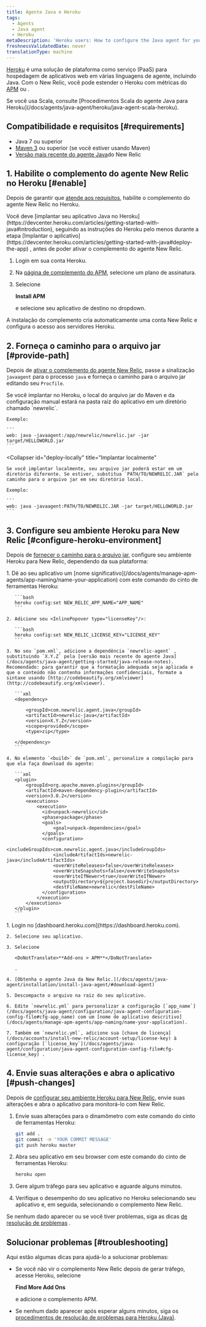 ```yaml
---
title: Agente Java e Heroku
tags:
  - Agents
  - Java agent
  - Heroku
metaDescription: 'Heroku users: How to configure the Java agent for your New Relic add-on.'
freshnessValidatedDate: never
translationType: machine
---
```


[Heroku](https://devcenter.heroku.com/articles/newrelic) é uma solução de plataforma como serviço (PaaS) para hospedagem de aplicativos web em várias linguagens de agente, incluindo Java. Com o New Relic, você pode estender o Heroku com métricas do [APM](/docs/apm/new-relic-apm) ou [<InlinePopover type="browser"/>](/docs/browser/new-relic-browser).

<Callout variant="tip">
  Se você usa Scala, consulte [Procedimentos Scala do agente Java para Heroku](/docs/agents/java-agent/heroku/java-agent-scala-heroku).
</Callout>

## Compatibilidade e requisitos [#requirements]

* Java 7 ou superior
* [Maven 3](http://maven.apache.org/download.cgi) ou superior (se você estiver usando Maven)
* [Versão mais recente do agente Java](/docs/release-notes/agent-release-notes/java-release-notes)do New Relic

## 1. Habilite o complemento do agente New Relic no Heroku [#enable]

Depois de garantir que [atende aos requisitos](#requirements), habilite o complemento do agente New Relic no Heroku.

<Callout variant="caution">
  Você deve [implantar seu aplicativo Java no Heroku](https://devcenter.heroku.com/articles/getting-started-with-java#introduction), seguindo as instruções do Heroku pelo menos durante a etapa [Implantar o aplicativo](https://devcenter.heroku.com/articles/getting-started-with-java#deploy-the-app) , antes de poder ativar o complemento do agente New Relic.
</Callout>

1. Login em sua conta Heroku.

2. Na [página de complemento do APM](https://elements.heroku.com/addons/newrelic#pricing), selecione um plano de assinatura.

3. Selecione

   <DoNotTranslate>**Install APM**</DoNotTranslate>

   e selecione seu aplicativo de destino no dropdown.

A instalação do complemento cria automaticamente uma conta New Relic e configura o acesso aos servidores Heroku.

## 2. Forneça o caminho para o arquivo jar [#provide-path]

Depois de [ativar o complemento do agente New Relic](#enable), passe a sinalização `javaagent` para o processo `java` e forneça o caminho para o arquivo jar editando seu `Procfile`.

<CollapserGroup>
  <Collapser
    id="deploy-heroku"
    title="Implantar no Heroku"
  >
    Se você implantar no Heroku, o local do arquivo jar do Maven e da configuração manual estará na pasta raiz do aplicativo em um diretório chamado `newrelic`.

    Exemplo:

    ```
    web: java -javaagent:/app/newrelic/newrelic.jar -jar target/HELLOWORLD.jar
    ```
  </Collapser>

  <Collapser
    id="deploy-locally"
    title="Implantar localmente"
  >
    Se você implantar localmente, seu arquivo jar poderá estar em um diretório diferente. Se estiver, substitua `PATH/TO/NEWRELIC.JAR` pelo caminho para o arquivo jar em seu diretório local.

    Exemplo:

    ```
    web: java -javaagent:PATH/TO/NEWRELIC.JAR -jar target/HELLOWORLD.jar
    ```
  </Collapser>
</CollapserGroup>

## 3. Configure seu ambiente Heroku para New Relic [#configure-heroku-environment]

Depois de [fornecer o caminho para o arquivo jar](#provide-path), configure seu ambiente Heroku para New Relic, dependendo da sua plataforma:

<CollapserGroup>
  <Collapser
    id="maven-config"
    title="Configuração Maven"
  >
    1. Dê ao seu aplicativo um [nome significativo](/docs/agents/manage-apm-agents/app-naming/name-your-application) com este comando do cinto de ferramentas Heroku:

       ```bash
       heroku config:set NEW_RELIC_APP_NAME="APP_NAME"
       ```

    2. Adicione seu <InlinePopover type="licenseKey"/>:

       ```bash
       heroku config:set NEW_RELIC_LICENSE_KEY="LICENSE_KEY"
       ```

    3. No seu `pom.xml`, adicione a dependência `newrelic-agent` , substituindo `X.Y.Z` pela [versão mais recente do agente Java](/docs/agents/java-agent/getting-started/java-release-notes). Recomendado: para garantir que a formatação adequada seja aplicada e que o conteúdo não contenha informações confidenciais, formate a sintaxe usando [http://codebeautify.org/xmlviewer](http://codebeautify.org/xmlviewer).

       ```xml
       <dependency> 

           <groupId>com.newrelic.agent.java</groupId>
           <artifactId>newrelic-java</artifactId>
           <version>X.Y.Z</version>
           <scope>provided</scope>
           <type>zip</type>

       </dependency>
       ```

    4. No elemento `<build>` de `pom.xml`, personalize a compilação para que ela faça download do agente:

       ```xml
       <plugin>
           <groupId>org.apache.maven.plugins</groupId>
           <artifactId>maven-dependency-plugin</artifactId>
           <version>3.0.2</version>
           <executions>
               <execution>
                 <id>unpack-newrelic</id>
                 <phase>package</phase>
                 <goals>
                     <goal>unpack-dependencies</goal>
                 </goals>
                 <configuration>
                     <includeGroupIds>com.newrelic.agent.java</includeGroupIds>
                     <includeArtifactIds>newrelic-java</includeArtifactIds>
                     <overWriteReleases>false</overWriteReleases>
                     <overWriteSnapshots>false</overWriteSnapshots>
                     <overWriteIfNewer>true</overWriteIfNewer>
                     <outputDirectory>${project.basedir}</outputDirectory>
                     <destFileName>newrelic</destFileName>
                 </configuration>
               </execution>
           </executions>
       </plugin>
       ```
  </Collapser>

  <Collapser title="Configuração manual">
    1. Login no [dashboard.heroku.com](https://dashboard.heroku.com).

    2. Selecione seu aplicativo.

    3. Selecione

       <DoNotTranslate>**Add-ons > APM**</DoNotTranslate>

       .

    4. [Obtenha o agente Java da New Relic.](/docs/agents/java-agent/installation/install-java-agent/#download-agent)

    5. Descompacte o arquivo na raiz do seu aplicativo.

    6. Edite `newrelic.yml` para personalizar a configuração [`app_name`](/docs/agents/java-agent/configuration/java-agent-configuration-config-file#cfg-app_name) com um [nome de aplicativo descritivo](/docs/agents/manage-apm-agents/app-naming/name-your-application).

    7. Também em `newrelic.yml`, adicione sua [chave de licença](/docs/accounts/install-new-relic/account-setup/license-key) à configuração [`license_key`](/docs/agents/java-agent/configuration/java-agent-configuration-config-file#cfg-license_key) .
  </Collapser>
</CollapserGroup>

## 4. Envie suas alterações e abra o aplicativo [#push-changes]

Depois de [configurar seu ambiente Heroku para New Relic](#configure-heroku-environment), envie suas alterações e abra o aplicativo para monitorá-lo com New Relic.

1. Envie suas alterações para o dinamômetro com este comando do cinto de ferramentas Heroku:

   ```bash
   git add .
   git commit -m 'YOUR COMMIT MESSAGE'
   git push heroku master
   ```

2. Abra seu aplicativo em seu browser com este comando do cinto de ferramentas Heroku:

   ```bash
   heroku open
   ```

3. Gere algum tráfego para seu aplicativo e aguarde alguns minutos.

4. Verifique o desempenho do seu aplicativo no Heroku selecionando seu aplicativo e, em seguida, selecionando o complemento New Relic.

Se nenhum dado aparecer ou se você tiver problemas, siga as dicas [de resolução de problemas](#troubleshooting) .

## Solucionar problemas [#troubleshooting]

Aqui estão algumas dicas para ajudá-lo a solucionar problemas:

* Se você não vir o complemento New Relic depois de gerar tráfego, acesse Heroku, selecione

  <DoNotTranslate>**Find More Add Ons**</DoNotTranslate>

  e adicione o complemento APM.

* Se nenhum dado aparecer após esperar alguns minutos, siga os [procedimentos de resolução de problemas para Heroku (Java)](/docs/agents/java-agent/heroku/no-data-appears-heroku-java).